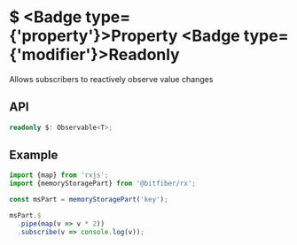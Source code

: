 
# $ <Badge type={'property'}>Property</Badge> <Badge type={'modifier'}>Readonly</Badge>

Allows subscribers to reactively observe value changes

## API

```ts copy
readonly $: Observable<T>;
```

## Example

```ts copy
import {map} from 'rxjs';
import {memoryStoragePart} from '@bitfiber/rx';

const msPart = memoryStoragePart('key');

msPart.$
  .pipe(map(v => v * 2))
  .subscribe(v => console.log(v));
```
